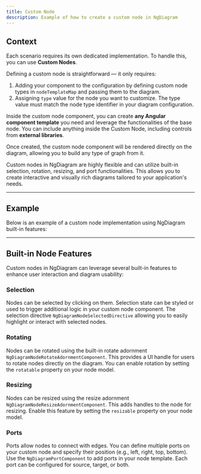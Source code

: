 ```yaml
---
title: Custom Node
description: Example of how to create a custom node in NgDiagram
---
```


## Context

Each scenario requires its own dedicated implementation.
To handle this, you can use **Custom Nodes**.

Defining a custom node is straightforward — it only requires:

1. Adding your component to the configuration by defining custom node types in `nodeTemplateMap` and passing them to the diagram.
2. Assigning `type` value for the node you want to customize. The type value must match the node type identifier in your diagram configuration.

Inside the custom node component, you can create **any Angular component template** you need and leverage the functionalities of the base node.
You can include anything inside the Custom Node, including controls from **external libraries**.

Once created, the custom node component will be rendered directly on the diagram, allowing you to build any type of graph from it.

Custom nodes in NgDiagram are highly flexible and can utilize built-in selection, rotation, resizing, and port functionalities.
This allows you to create interactive and visually rich diagrams tailored to your application's needs.

---

## Example

Below is an example of a custom node implementation using NgDiagram built-in features:


<CustomNode />

<ExampleViewer dirName="custom-node" />

---

## Built-in Node Features

Custom nodes in NgDiagram can leverage several built-in features to enhance user interaction and diagram usability:

### Selection

Nodes can be selected by clicking on them. Selection state can be styled or used to trigger additional logic in your custom node component. The selection directive `NgDiagramNodeSelectedDirective` allowing you to easily highlight or interact with selected nodes.

### Rotating

Nodes can be rotated using the built-in rotate adornment `NgDiagramNodeRotateAdornmentComponent`. This provides a UI handle for users to rotate nodes directly on the diagram. You can enable rotation by setting the `rotatable` property on your node model.

<LinkCard icon="list-format" title="Rotation" href="/internals/nodes/rotation" description="Rotation functionality" />

### Resizing

Nodes can be resized using the resize adornment `NgDiagramNodeResizeAdornmentComponent`. This adds handles to the node for resizing. Enable this feature by setting the `resizable` property on your node model.

<LinkCard icon="list-format" title="Resizing" href="/internals/nodes/resizing" description="Resizing functionality" />

### Ports

Ports allow nodes to connect with edges. You can define multiple ports on your custom node and specify their position (e.g., left, right, top, bottom). Use the `NgDiagramPortComponent` to add ports in your node template. Each port can be configured for source, target, or both.

<LinkCard icon="list-format" title="Ports" href="/internals/nodes/ports" description="Ports functionality" />
